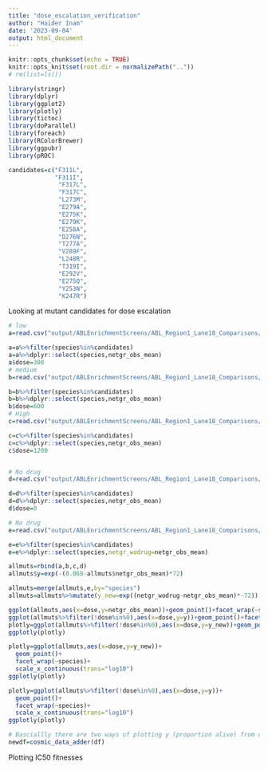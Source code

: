 ```yaml
---
title: "dose_escalation_verification"
author: "Haider Inam"
date: '2023-09-04'
output: html_document
---
```


```r
knitr::opts_chunk$set(echo = TRUE)
knitr::opts_knit$set(root.dir = normalizePath(".."))
# rm(list=ls())

library(stringr)
library(dplyr)
library(ggplot2)
library(plotly)
library(tictoc)
library(doParallel)
library(foreach)
library(RColorBrewer)
library(ggpubr)
library(pROC)

```

```r
candidates=c("F311L",
             "F311I",
              "F317L",
              "F317C",
              "L273M",
              "E279A",
              "E275K",
              "E279K",
              "E258A",
              "D276N",
              "T277A",
              "V289F",
              "L248R",
              "T319I",
              "E292V",
              "E275Q",
              "Y253N",
              "K247R")
```

Looking at mutant candidates for dose escalation
```r
  
# low
a=read.csv("output/ABLEnrichmentScreens/ABL_Region1_Lane18_Comparisons/cross-replicate/baf3_Imat_low_rep1vsrep2_ft/screen_comparison_baf3_Imat_low_rep1vsrep2_ft.csv",header = T,stringsAsFactors = F)

a=a%>%filter(species%in%candidates)
a=a%>%dplyr::select(species,netgr_obs_mean)
a$dose=300
# medium
b=read.csv("output/ABLEnrichmentScreens/ABL_Region1_Lane18_Comparisons/cross-replicate/baf3_Imat_medium_rep1vsrep2_ft/screen_comparison_baf3_Imat_medium_rep1vsrep2_ft.csv",header = T,stringsAsFactors = F)

b=b%>%filter(species%in%candidates)
b=b%>%dplyr::select(species,netgr_obs_mean)
b$dose=600
# High
c=read.csv("output/ABLEnrichmentScreens/ABL_Region1_Lane18_Comparisons/cross-replicate/baf3_Imat_high_rep1vsrep2_ft/screen_comparison_baf3_Imat_high_rep1vsrep2_ft.csv",header = T,stringsAsFactors = F)

c=c%>%filter(species%in%candidates)
c=c%>%dplyr::select(species,netgr_obs_mean)
c$dose=1200


# No drug
d=read.csv("output/ABLEnrichmentScreens/ABL_Region1_Lane18_Comparisons/cross-replicate/baf3_IL3_rep1vsrep2_ft/screen_comparison_baf3_IL3_low_rep1vsrep2_ft.csv",header = T,stringsAsFactors = F)

d=d%>%filter(species%in%candidates)
d=d%>%dplyr::select(species,netgr_obs_mean)
d$dose=0

# No drug
e=read.csv("output/ABLEnrichmentScreens/ABL_Region1_Lane18_Comparisons/cross-replicate/baf3_IL3_rep1vsrep2_ft/screen_comparison_baf3_IL3_low_rep1vsrep2_ft.csv",header = T,stringsAsFactors = F)

e=e%>%filter(species%in%candidates)
e=e%>%dplyr::select(species,netgr_wodrug=netgr_obs_mean)

allmuts=rbind(a,b,c,d)
allmuts$y=exp(-(0.068-allmuts$netgr_obs_mean)*72)

allmuts=merge(allmuts,e,by="species")
allmuts=allmuts%>%mutate(y_new=exp((netgr_wodrug-netgr_obs_mean)*-72))

ggplot(allmuts,aes(x=dose,y=netgr_obs_mean))+geom_point()+facet_wrap(~species)
ggplot(allmuts%>%filter(!dose%in%0),aes(x=dose,y=y))+geom_point()+facet_wrap(~species)
plotly=ggplot(allmuts%>%filter(!dose%in%0),aes(x=dose,y=y_new))+geom_point()+facet_wrap(~species)
ggplotly(plotly)

plotly=ggplot(allmuts,aes(x=dose,y=y_new))+
  geom_point()+
  facet_wrap(~species)+
  scale_x_continuous(trans="log10")
ggplotly(plotly)

plotly=ggplot(allmuts%>%filter(!dose%in%0),aes(x=dose,y=y))+
  geom_point()+
  facet_wrap(~species)+
  scale_x_continuous(trans="log10")
ggplotly(plotly)

# Basciallly there are two ways of plotting y (proportion alive) from our screens. One is to assume the same fitness without drug for all mutants, another is to assume fitness without drug that are different for all mutants.
newdf=cosmic_data_adder(df)
```

Plotting IC50 fitnesses
```r

```

